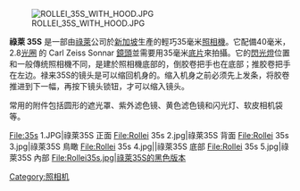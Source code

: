 {{Unreferenced|time=2021-11-17T00:20:00+00:00}}
[[File:ROLLEI_35S_WITH_HOOD.JPG|thumb]]

'''祿萊 35S''' 是一部由[[祿萊|祿萊]]公司於[[新加坡|新加坡]]生產的輕巧35毫米[[照相機|照相機]]。它配備40毫米，2.8[[光圈|光圈]] 的 Carl Zeiss Sonnar [[鏡頭|鏡頭]]並需要用35毫米[[底片|底片]]來拍攝。它的[[閃光燈|閃光燈]]位置和一般傳统照相機不同，是建於照相機底部的，倒胶卷把手也在底部；推胶卷把手在左边。禄来35S的镜头是可以缩回机身的。缩入机身之前必须先上发条，将胶卷推进到下一幅，再按下镜头锁钮，才可以缩入镜头。

常用的附件包括圆形的遮光罩、紫外滤色镜、黄色滤色镜和闪光灯、软皮相机袋等。

<gallery>
File:35s 1.JPG|祿萊35S 正面
File:Rollei 35s 2.jpg|祿萊35S 背面
File:Rollei 35s 3.jpg|祿萊35S 鳥瞰
File:Rollei 35s 4.jpg||祿萊35S 底部
File:Rollei 35s 5.jpg|祿萊35S 內部
File:Rollei35s.jpg|祿萊35S的黑色版本
</gallery>

[[Category:照相机|Category:照相机]]